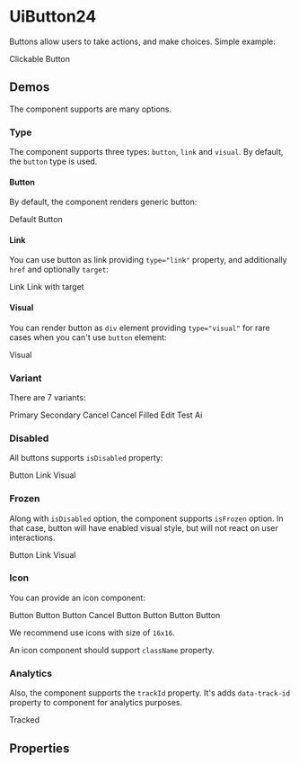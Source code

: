 


<Meta title="UiButton24/Docs" />

# UiButton24

Buttons allow users to take actions, and make choices. Simple example:

<Canvas>
  <UiButton24 variant="primary">Clickable Button</UiButton24>
</Canvas>

## Demos

The component supports are many options.

### Type

The component supports three types: `button`, `link` and `visual`. By default, the `button` type is used.

#### Button

By default, the component renders generic button:

<Canvas>
  <UiButton24 variant="primary">Default</UiButton24>
  <UiButton24 type="button" variant="primary">Button</UiButton24>
</Canvas>

#### Link

You can use button as link providing `type="link"` property, and additionally `href` and optionally `target`:

<Canvas>
  <UiButton24 href="#" type="link" variant="primary">Link</UiButton24>
  <UiButton24 href="#" target="_blank" type="link" variant="primary">Link with target</UiButton24>
</Canvas>

#### Visual

You can render button as `div` element providing `type="visual"` for rare cases when you can't use `button` element:

<Canvas>
  <UiButton24 type="visual" variant="primary">Visual</UiButton24>
</Canvas>

### Variant

There are 7 variants:

<Canvas>
  <UiButton24 variant="primary">Primary</UiButton24>
  <UiButton24 variant="secondary">Secondary</UiButton24>
  <UiButton24 variant="cancel">Cancel</UiButton24>
  <UiButton24 variant="cancelFilled">Cancel Filled</UiButton24>
  <UiButton24 variant="edit">Edit</UiButton24>
  <UiButton24 variant="test">Test</UiButton24>
  <UiButton24 variant="ai">Ai</UiButton24>
</Canvas>

### Disabled

All buttons supports `isDisabled` property:

<Canvas>
  <UiButton24 isDisabled type="button" variant="primary">Button</UiButton24>
  <UiButton24 href="#" isDisabled type="link" variant="primary">Link</UiButton24>
  <UiButton24 isDisabled type="visual" variant="primary">Visual</UiButton24>
</Canvas>

### Frozen

Along with `isDisabled` option, the component supports `isFrozen` option. In that case, button will have enabled visual
style, but will not react on user interactions.

<Canvas>
  <UiButton24 isFrozen type="button" variant="primary">Button</UiButton24>
  <UiButton24 href="#" isFrozen type="link" variant="primary">Link</UiButton24>
  <UiButton24 isFrozen type="visual" variant="primary">Visual</UiButton24>
</Canvas>

### Icon

You can provide an icon component:

<Canvas>
  <UiButton24 icon={AddIcon} variant="primary">Button</UiButton24>
  <UiButton24 icon={AddIcon} variant="secondary">Button</UiButton24>
  <UiButton24 icon={AddIcon} variant="cancel">Button</UiButton24>
  <UiButton24 icon={AddIcon} variant="cancelFilled">Cancel Button</UiButton24>
  <UiButton24 icon={AddIcon} variant="edit">Button</UiButton24>
  <UiButton24 icon={AddIcon} variant="test">Button</UiButton24>
  <UiButton24 icon={AddIcon} variant="ai">Button</UiButton24>
</Canvas>

We recommend use icons with size of `16x16`.

An icon component should support `className` property.

### Analytics

Also, the component supports the `trackId` property. It's adds `data-track-id` property to component for analytics
purposes.

<Canvas>
  <UiButton24 trackId="my-track-id" type="button" variant="primary">Tracked</UiButton24>
</Canvas>

## Properties

<ArgsTable of={UiButton24} />
